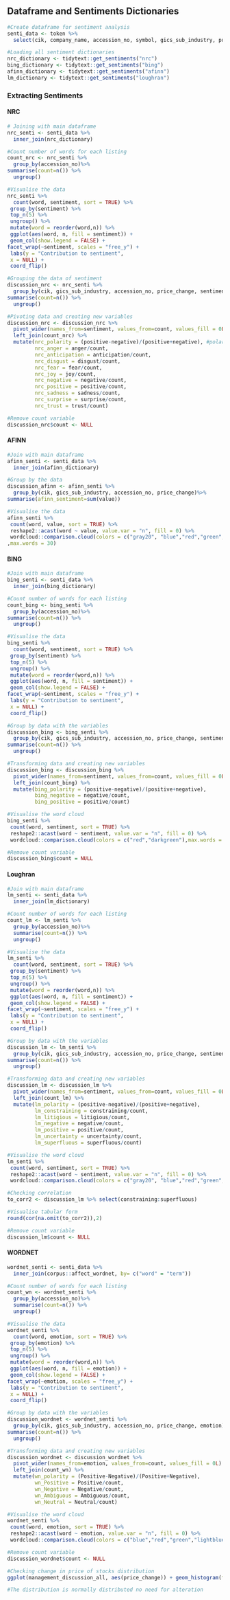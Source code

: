 ## Dataframe and Sentiments Dictionaries

```{r warning=FALSE, message=FALSE}
#Create dataframe for sentiment analysis
senti_data <- token %>%
  select(cik, company_name, accession_no, symbol, gics_sub_industry, price_change, word)

```

```{r warning=FALSE, message=FALSE}
#Loading all sentiment dictionaries
nrc_dictionary <- tidytext::get_sentiments("nrc")
bing_dictionary <- tidytext::get_sentiments("bing")
afinn_dictionary <- tidytext::get_sentiments("afinn")
lm_dictionary <- tidytext::get_sentiments("loughran")
```

### Extracting Sentiments

#### NRC

```{r nrc, warning=FALSE, message=FALSE}
# Joining with main dataframe
nrc_senti <- senti_data %>%
  inner_join(nrc_dictionary)

#Count number of words for each listing
count_nrc <- nrc_senti %>%
  group_by(accession_no)%>%
summarise(count=n()) %>%
  ungroup()

#Visualise the data
nrc_senti %>%
  count(word, sentiment, sort = TRUE) %>%
 group_by(sentiment) %>%
 top_n(5) %>%
 ungroup() %>%
 mutate(word = reorder(word,n)) %>%
 ggplot(aes(word, n, fill = sentiment)) +
 geom_col(show.legend = FALSE) +
facet_wrap(~sentiment, scales = "free_y") +
 labs(y = "Contribution to sentiment",
 x = NULL) +
 coord_flip()

#Grouping the data of sentiment
discussion_nrc <- nrc_senti %>%
  group_by(cik, gics_sub_industry, accession_no, price_change, sentiment)%>%
summarise(count=n()) %>%
  ungroup()

#Pivoting data and creating new variables
discussion_nrc <- discussion_nrc %>% 
  pivot_wider(names_from=sentiment, values_from=count, values_fill = 0L) %>% 
  left_join(count_nrc) %>%
  mutate(nrc_polarity = (positive-negative)/(positive+negative), #polarity variable
         nrc_anger = anger/count,
         nrc_anticipation = anticipation/count,
         nrc_disgust = disgust/count,
         nrc_fear = fear/count,
         nrc_joy = joy/count,
         nrc_negative = negative/count,
         nrc_positive = positive/count,
         nrc_sadness = sadness/count,
         nrc_surprise = surprise/count,
         nrc_trust = trust/count) 

#Remove count variable
discussion_nrc$count <- NULL 
```

#### AFINN

```{r afinn, warning=FALSE, message=FALSE}
#Join with main dataframe
afinn_senti <- senti_data %>%
  inner_join(afinn_dictionary)

#Group by the data
discussion_afinn <- afinn_senti %>%
  group_by(cik, gics_sub_industry, accession_no, price_change)%>%
summarise(afinn_sentiment=sum(value))

#Visualise the data
afinn_senti %>%
 count(word, value, sort = TRUE) %>%
 reshape2::acast(word ~ value, value.var = "n", fill = 0) %>%
 wordcloud::comparison.cloud(colors = c("gray20", "blue","red","green","yellow","lightblue", "darkgreen", "darkred", "orange")
,max.words = 30)
```

#### BING

```{r bing, warning=FALSE, message=FALSE}
#Join with main dataframe
bing_senti <- senti_data %>%
  inner_join(bing_dictionary)

#Count number of words for each listing
count_bing <- bing_senti %>%
  group_by(accession_no)%>%
summarise(count=n()) %>%
  ungroup()

#Visualise the data
bing_senti %>%
  count(word, sentiment, sort = TRUE) %>%
 group_by(sentiment) %>%
 top_n(5) %>%
 ungroup() %>%
 mutate(word = reorder(word,n)) %>%
 ggplot(aes(word, n, fill = sentiment)) +
 geom_col(show.legend = FALSE) +
facet_wrap(~sentiment, scales = "free_y") +
 labs(y = "Contribution to sentiment",
 x = NULL) +
 coord_flip()

#Group by data with the variables
discussion_bing <- bing_senti %>%
  group_by(cik, gics_sub_industry, accession_no, price_change, sentiment)%>%
summarise(count=n()) %>%
  ungroup()

#Transforming data and creating new variables
discussion_bing <- discussion_bing %>% 
  pivot_wider(names_from=sentiment, values_from=count, values_fill = 0L) %>% 
  left_join(count_bing) %>%
  mutate(bing_polarity = (positive-negative)/(positive+negative),
         bing_negative = negative/count,
         bing_positive = positive/count)

#Visualise the word cloud
bing_senti %>%
 count(word, sentiment, sort = TRUE) %>%
 reshape2::acast(word ~ sentiment, value.var = "n", fill = 0) %>%
 wordcloud::comparison.cloud(colors = c("red","darkgreen"),max.words = 30)

#Remove count variable
discussion_bing$count = NULL
```

#### Loughran

```{r loughran, warning=FALSE, message=FALSE}
#Join with main dataframe
lm_senti <- senti_data %>%
  inner_join(lm_dictionary)

#Count number of words for each listing
count_lm <- lm_senti %>%
  group_by(accession_no)%>%
  summarise(count=n()) %>%
  ungroup()

#Visualise the data
lm_senti %>%
  count(word, sentiment, sort = TRUE) %>%
 group_by(sentiment) %>%
 top_n(5) %>%
 ungroup() %>%
 mutate(word = reorder(word,n)) %>%
 ggplot(aes(word, n, fill = sentiment)) +
 geom_col(show.legend = FALSE) +
facet_wrap(~sentiment, scales = "free_y") +
 labs(y = "Contribution to sentiment",
 x = NULL) +
 coord_flip()

#Group by data with the variables
discussion_lm <- lm_senti %>%
  group_by(cik, gics_sub_industry, accession_no, price_change, sentiment)%>%
summarise(count=n()) %>%
  ungroup()

#Transforming data and creating new variables
discussion_lm <- discussion_lm %>% 
  pivot_wider(names_from=sentiment, values_from=count, values_fill = 0L) %>% 
  left_join(count_lm) %>%
  mutate(lm_polarity = (positive-negative)/(positive+negative),
         lm_constraining = constraining/count,
         lm_litigious = litigious/count,
         lm_negative = negative/count,
         lm_positive = positive/count,
         lm_uncertainty = uncertainty/count,
         lm_superfluous = superfluous/count)

#Visualise the word cloud
lm_senti %>%
 count(word, sentiment, sort = TRUE) %>%
 reshape2::acast(word ~ sentiment, value.var = "n", fill = 0) %>%
 wordcloud::comparison.cloud(colors = c("gray20", "blue","red","green","yellow","lightblue"),max.words = 30)

#Checking correlation
to_corr2 <- discussion_lm %>% select(constraining:superfluous)

#Visualise tabular form
round(cor(na.omit(to_corr2)),2)

#Remove count variable
discussion_lm$count <- NULL
```

#### WORDNET

```{r wordnet, warning=FALSE, message=FALSE}
wordnet_senti <- senti_data %>%
  inner_join(corpus::affect_wordnet, by= c("word" = "term"))

#Count number of words for each listing
count_wn <- wordnet_senti %>%
  group_by(accession_no)%>%
  summarise(count=n()) %>%
  ungroup()

#Visualise the data
wordnet_senti %>%
  count(word, emotion, sort = TRUE) %>%
 group_by(emotion) %>%
 top_n(5) %>%
 ungroup() %>%
 mutate(word = reorder(word,n)) %>%
 ggplot(aes(word, n, fill = emotion)) +
 geom_col(show.legend = FALSE) +
facet_wrap(~emotion, scales = "free_y") +
 labs(y = "Contribution to sentiment",
 x = NULL) +
 coord_flip()

#Group by data with the variables
discussion_wordnet <- wordnet_senti %>%
  group_by(cik, gics_sub_industry, accession_no, price_change, emotion)%>%
summarise(count=n()) %>%
  ungroup()

#Transforming data and creating new variables
discussion_wordnet <- discussion_wordnet %>% 
  pivot_wider(names_from=emotion, values_from=count, values_fill = 0L) %>% 
  left_join(count_wn) %>%
  mutate(wn_polarity = (Positive-Negative)/(Positive+Negative),
         wn_Positive = Positive/count,
         wn_Negative = Negative/count,
         wn_Ambiguous = Ambiguous/count,
         wn_Neutral = Neutral/count)

#Visualise the word cloud
wordnet_senti %>%
 count(word, emotion, sort = TRUE) %>%
 reshape2::acast(word ~ emotion, value.var = "n", fill = 0) %>%
 wordcloud::comparison.cloud(colors = c("blue","red","green","lightblue"),max.words = 30)

#Remove count variable
discussion_wordnet$count <- NULL
```

```{r warning=FALSE, message=FALSE}
#Checking change in price of stocks distribution
ggplot(management_discussion_all, aes(price_change)) + geom_histogram(fill ="lightblue", color = "black") + labs(title = "Price Distribution", y= "Frequency", x ="Price Change")

#The distribution is normally distributed no need for alteration
```